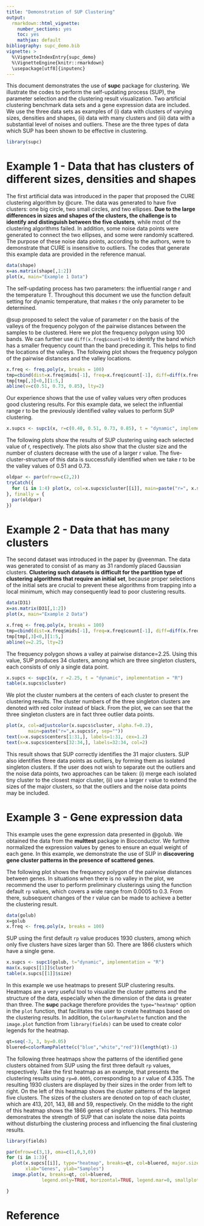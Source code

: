 ```yaml
---
title: "Demonstration of SUP Clustering"
output: 
  rmarkdown::html_vignette:
    number_sections: yes
    toc: yes
    mathjax: default
bibliography: supc_demo.bib
vignette: >
  %\VignetteIndexEntry{supc_demo}
  %\VignetteEngine{knitr::rmarkdown}
  \usepackage[utf8]{inputenc}
---
```


This document demonstrates the use of **supc** package for clustering. We illustrate the codes to perform the self-updating process (SUP), the parameter selection and the clustering result visualization. Two artificial clustering benchmark data sets and a gene expression data are included. We use the three data sets as examples of (i) data with clusters of varying sizes, densities and shapes, (ii) data with many clusters and (iii) data with a substantial level of noises and outliers. These are the three types of data which SUP has been shown to be effective in clustering.


```r
library(supc)
```


# Example 1 - Data that has clusters of different sizes, densities and shapes

The first artificial data was introduced in the paper that proposed the CURE clustering algorithm by @cure. The data was generated to have five clusters: one big circle, two small circles, and two ellipses. **Due to the large differences in sizes and shapes of the clusters, the challenge is to identify and distinguish between the five clusters**, while most of the clustering algorithms failed. In addition, some noise data points were generated to connect the two ellipses, and some were randomly scattered. The purpose of these noise data points, according to the authors, were to demonstrate that CURE is insensitive to outliers. The codes that generate this example data are provided in the reference manual. 

```r
data(shape)
x=as.matrix(shape[,1:2])
plot(x, main="Example 1 Data")
```

The self-updating process has two parameters: the influential range r and the temperature T. Throughout this document we use the function default setting for dynamic temperature, that makes r the only parameter to be determined.

@sup proposed to select the value of parameter r on the basis of the valleys of the frequency polygon of the pairwise distances between the samples to be clustered. Here we plot the frequency polygon using 100 bands. We can further use `diff(x.freq$count)<0` to identify the band which has a smaller frequency count than the band preceding it. This helps to find the locations of the valleys. The following plot shows the frequency polygon of the pairwise distances and the valley locations.

```r
x.freq <- freq.poly(x, breaks = 100)
tmp=cbind(dist=x.freq$mids[-1], freq=x.freq$count[-1], diff=diff(x.freq$count))
tmp[tmp[,3]<0,][1:5,]
abline(v=c(0.51, 0.73, 0.85), lty=2)

```

Our experience shows that the use of valley values very often produces good clustering results. For this example data, we select the influential range r to be the previously identified valley values to perform SUP clustering. 

```r
x.supcs <- supc1(x, r=c(0.40, 0.51, 0.73, 0.85), t = "dynamic", implementation = "R")
```

The following plots show the results of SUP clustering using each selected value of r, respectively. The plots also show that the cluster size and the number of clusters decrease with the use of a larger r value. The five-cluster-structure of this data is successfully identified when we take r to be the valley values of 0.51 and 0.73.

```r
oldpar <- par(mfrow=c(2,2))
tryCatch({
  for (i in 1:4) plot(x, col=x.supcs$cluster[[i]], main=paste("r=", x.supcs$r[[i]], sep=""))
}, finally = {
  par(oldpar)
})
```


# Example 2 - Data that has many clusters
The second dataset was introduced in the paper by @veenman. The data was generated to consist of as many as 31 randomly placed Gaussian clusters. **Clustering such datasets is difficult for the partition type of clustering algorithms that require an initial set**, because proper selections of the initial sets are crucial to prevent these algorithms from trapping into a local minimum, which may consequently lead to poor clustering results.


```r
data(D31)
x=as.matrix(D31[,1:2])
plot(x, main="Example 2 Data")
```

```r
x.freq <- freq.poly(x, breaks = 100)
tmp=cbind(dist=x.freq$mids[-1], freq=x.freq$count[-1], diff=diff(x.freq$count))
tmp[tmp[,3]<0,][1:5,]
abline(v=2.25, lty=2)

```

The frequency polygon shows a valley at pairwise distance=2.25. Using this value, SUP produces 34 clusters, among which are three singleton clusters, each consists of only a single data point.

```r
x.supcs <- supc1(x, r =2.25, t = "dynamic", implementation = "R")
table(x.supcs$cluster)

```

We plot the cluster numbers at the centers of each cluster to present the clustering results. The cluster numbers of the three singleton clusters are denoted with red color instead of black. From the plot, we can see that the three singleton clusters are in fact three outlier data points.

```r
plot(x, col=adjustcolor(x.supcs$cluster, alpha.f=0.2), 
        main=paste("r=",x.supcs$r, sep=""))
text(x=x.supcs$centers[1:31,], labels=1:31, cex=1.2)
text(x=x.supcs$centers[32:34,], labels=32:34, col=2)

```

This result shows that SUP correctly identifies the 31 major clusters. SUP also identifies three data points as outliers, by forming them as isolated singleton clusters. If the user does not wish to separate out the outliers and the noise data points, two approaches can be taken: (i) merge each isolated tiny cluster to the closest major cluster, (ii) use a larger r value to extend the sizes of the major clusters, so that the outliers and the noise data points may be included.


# Example 3 - Gene expression data

This example uses the gene expression data presented in @golub. We obtained the data from the **multtest** package in Bioconductor. We furthre normalized the expression values by genes to ensure an equal weight of each gene. In this example, we demonstrate the use of SUP in **discovering gene cluster patterns in the presence of scattered genes**.

The following plot shows the frequency polygon of the pairwise distances between genes. In situations when there is no valley in the plot, we recommend the user to perform preliminary clusterings using the function default `rp` values, which covers a wide range from 0.0005 to 0.3. From there, subsequent changes of the r value can be made to achieve a better the clustering result. 

```r
data(golub)
x=golub
x.freq <- freq.poly(x, breaks = 100)

```

SUP using the first default `rp` value produces 1930 clusters, among which only five clusters have sizes larger than 50. There are 1866 clusters which have a single gene. 

```r
x.supcs <- supc1(golub, t="dynamic", implementation = "R")
max(x.supcs[[1]]$cluster)
table(x.supcs[[1]]$size)

```

In this example we use heatmaps to present SUP clustering results. Heatmaps are a very useful tool to visualize the cluster patterns and the structure of the data, especially when the dimension of the data is greater than three. The **supc** package therefore provides the `type="heatmap"` option in the `plot` function, that facilitates the user to create heatmaps based on the clustering results. In addition, the `ColorRampPalette` function and the `image.plot` function from `library(fields)` can be used to create color legends for the heatmap.

```r
qt=seq(-3, 3, by=0.05)
bluered=colorRampPalette(c("blue","white","red"))(length(qt)-1)

```

The following three heatmaps show the patterns of the identified gene clusters obtained from SUP using the first three default `rp` values, respectively. Take the first heatmap as an example, that presents the clustering results using `rp=0.0005`, corresponding to a r value of 4.335. The resulting 1930 clusters are displayed by their sizes in the order from left to right. On the left of this heatmap shows the cluster patterns of the largest five clusters. The sizes of the clusters are denoted on top of each cluster, which are 413, 201, 143, 88 and 59, respectively. On the middle to the right of this heatmap shows the 1866 genes of singleton clusters. This heatmap demonstrates the strength of SUP that can isolate the noise data points without disturbing the clustering process and influencing the final clustering results.

```r
library(fields)

```

```r
par(mfrow=c(3,1), oma=c(1,0,3,0))
for (i in 1:3){
  plot(x.supcs[[i]], type="heatmap", breaks=qt, col=bluered, major.size=50,
       xlab="Genes", ylab="Samples")
  image.plot(x, breaks=qt, col=bluered, 
             legend.only=TRUE, horizontal=TRUE, legend.mar=0, smallplot=c(0.7, 0.95, 0.16, 0.20))

}

```



# Reference

